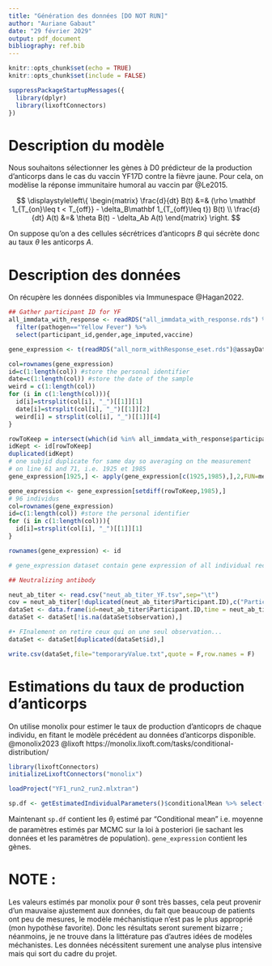 ---
title: "Génération des données [DO NOT RUN]"
author: "Auriane Gabaut"
date: "29 février 2029"
output: pdf_document
bibliography: ref.bib
---

```{r setup, include=FALSE}
knitr::opts_chunk$set(echo = TRUE)
knitr::opts_chunk$set(include = FALSE)

suppressPackageStartupMessages({
  library(dplyr)
  library(lixoftConnectors)
})
```

# Description du modèle 

Nous souhaitons sélectionner les gènes à D0 prédicteur de la production d'anticorps dans le cas du vaccin YF17D contre la fièvre jaune. Pour cela, on modèlise la réponse immunitaire humoral au vaccin par @Le2015. 

$$ \displaystyle\left\{ \begin{matrix} \frac{d}{dt} B(t) &=& (\rho \mathbf 1_{T_{on}\leq t < T_{off}}  - \delta_B\mathbf 1_{T_{off}\leq t}) B(t) \\
\frac{d}{dt} A(t) &=& \theta B(t) - \delta_Ab A(t) \end{matrix} \right. $$

On suppose qu'on a des cellules sécrétrices d'anticoprs $B$ qui sécrète donc au taux $\theta$ les anticorps $A$. 

# Description des données

On récupère les données disponibles via Immunespace @Hagan2022. 

```{r}

## Gather participant ID for YF
all_immdata_with_response <- readRDS("all_immdata_with_response.rds") %>%
  filter(pathogen=="Yellow Fever") %>%
  select(participant_id,gender,age_imputed,vaccine)

gene_expression <- t(readRDS("all_norm_withResponse_eset.rds")@assayData$exprs)

col=rownames(gene_expression)
id=c(1:length(col)) #store the personal identifier
date=c(1:length(col)) #store the date of the sample
weird = c(1:length(col))
for (i in c(1:length(col))){
  id[i]=strsplit(col[i], "_")[[1]][1]
  date[i]=strsplit(col[i], "_")[[1]][2]
  weird[i] = strsplit(col[i], "_")[[1]][4]
}

rowToKeep = intersect(which(id %in% all_immdata_with_response$participant_id), which(date==0))
idKept <- id[rowToKeep]
duplicated(idKept)
# one subjid duplicate for same day so averaging on the measurement
# on line 61 and 71, i.e. 1925 et 1985
gene_expression[1925,] <- apply(gene_expression[c(1925,1985),],2,FUN=mean)

gene_expression <- gene_expression[setdiff(rowToKeep,1985),]
# 96 individus
col=rownames(gene_expression)
id=c(1:length(col)) #store the personal identifier
for (i in c(1:length(col))){
  id[i]=strsplit(col[i], "_")[[1]][1]
}

rownames(gene_expression) <- id

# gene_expression dataset contain gene expression of all individual receiving YF17D vaccine at baseline (D0)

## Neutralizing antibody

neut_ab_titer <- read.csv("neut_ab_titer_YF.tsv",sep="\t")
cov = neut_ab_titer[!duplicated(neut_ab_titer$Participant.ID),c("Participant.ID","Gender","Race")]
dataSet <- data.frame(id=neut_ab_titer$Participant.ID,time = neut_ab_titer$Study.Time.Collected, observation = neut_ab_titer$Value.Preferred,SEXE=neut_ab_titer$Gender,RACE=neut_ab_titer$Race)
dataSet <- dataSet[!is.na(dataSet$observation),]

#• FInalement on retire ceux qui on une seul observation...
dataSet <- dataSet[duplicated(dataSet$id),]

write.csv(dataSet,file="temporaryValue.txt",quote = F,row.names = F)
```

# Estimations du taux de production d'anticorps

On utilise monolix pour estimer le taux de production d'anticoprs de chaque individu, en fitant le modèle précédent au données d'anticorps disponible. @monolix2023 @lixoft
https://monolix.lixoft.com/tasks/conditional-distribution/

```{r}
library(lixoftConnectors)
initializeLixoftConnectors("monolix")

loadProject("YF1_run2_run2.mlxtran")

sp.df <- getEstimatedIndividualParameters()$conditionalMean %>% select(id,theta)
```

Maintenant `sp.df` contient les $\theta_i$ estimé par "Conditional mean" i.e. moyenne de paramètres estimés par MCMC sur la loi à posteriori (ie sachant les données et les paramètres de population). `gene_expression` contient les gènes. 

# NOTE : 

Les valeurs estimés par monolix pour $\theta$ sont très basses, cela peut provenir d'un mauvaise ajustement aux données, du fait que beaucoup de patients ont peu de mesures, le modèle méchanistique n'est pas le plus approprié (mon hypothèse favorite). Donc les résultats seront surement bizarre ; néanmoins, je ne trouve dans la littérature pas d'autres idées de modèles méchanistes. 
Les données nécéssitent surement une analyse plus intensive mais qui sort du cadre du projet. 

